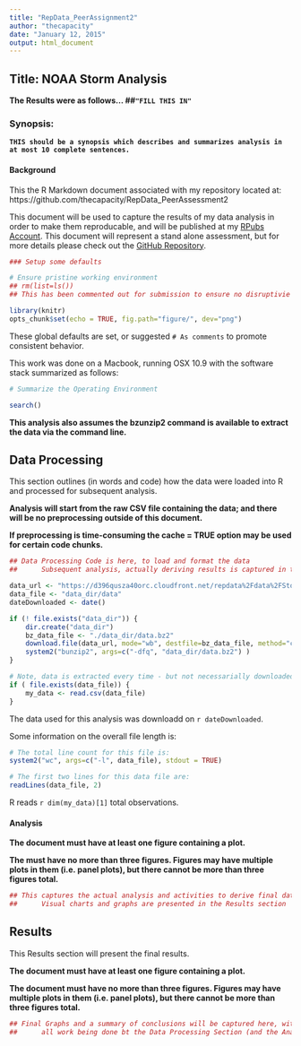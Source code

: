 ```yaml
---
title: "RepData_PeerAssignment2"
author: "thecapacity"
date: "January 12, 2015"
output: html_document
---
```


## Title: NOAA Storm Analysis

**The Results were as follows... ##```"FILL THIS IN"```**

### Synopsis:

**```THIS should be a synopsis which describes and summarizes analysis in at most 10 complete sentences.```**

#### Background

This the R Markdown document associated with my repository located at: https://github.com/thecapacity/RepData_PeerAssessment2

This document will be used to capture the results of my data analysis in order to make them reproducable, and will be published at my [RPubs Account](http://rpubs.com/thecapacity/). This document will represent a stand alone assessment, but for more details please check out the [GitHub Repository](http://rpubs.com/thecapacity/).

```r
### Setup some defaults

# Ensure pristine working environment
## rm(list=ls())
## This has been commented out for submission to ensure no disruptivie side-effets for others

library(knitr)
opts_chunk$set(echo = TRUE, fig.path="figure/", dev="png")
```

These global defaults are set, or suggested ```# As comments``` to promote consistent behavior.

This work was done on a Macbook, running OSX 10.9 with the software stack summarized as follows:
```r
# Summarize the Operating Environment

search()
```

**This analysis also assumes the bzunzip2 command is available to extract the data via the command line.**

## Data Processing

This section outlines (in words and code) how the data were loaded into R and processed for subsequent analysis.

**Analysis will start from the raw CSV file containing the data; and there will be no preprocessing outside of this document.**

**If preprocessing is time-consuming the cache = TRUE option may be used for certain code chunks.**

```r
## Data Processing Code is here, to load and format the data
##      Subsequent analysis, actually deriving results is captured in the analysis sub-section.

data_url <- "https://d396qusza40orc.cloudfront.net/repdata%2Fdata%2FStormData.csv.bz2"
data_file <- "data_dir/data"
dateDownloaded <- date()

if (! file.exists("data_dir")) {
    dir.create("data_dir")
    bz_data_file <- "./data_dir/data.bz2"
    download.file(data_url, mode="wb", destfile=bz_data_file, method="curl")
    system2("bunzip2", args=c("-dfq", "data_dir/data.bz2") )
}

# Note, data is extracted every time - but not necessarially downloaded - to ensure consistency
if ( file.exists(data_file)) {
    my_data <- read.csv(data_file)
}
```

The data used for this analysis was downloadd on ```r dateDownloaded```.

Some information on the overall file length is:
```r
# The total line count for this file is:
system2("wc", args=c("-l", data_file), stdout = TRUE)

# The first two lines for this data file are:
readLines(data_file, 2)
```

R reads ```r dim(my_data)[1]``` total observations.

#### Analysis

**The document must have at least one figure containing a plot.**

**The must have no more than three figures. Figures may have multiple plots in them (i.e. panel plots), but there cannot be more than three figures total.**

```r
## This captures the actual analysis and activities to derive final data
##      Visual charts and graphs are presented in the Results section

```

## Results

This Results section will present the final results.

**The document must have at least one figure containing a plot.**

**The document must have no more than three figures. Figures may have multiple plots in them (i.e. panel plots), but there cannot be more than three figures total.**

```r
## Final Graphs and a summary of conclusions will be captured here, with
##      all work being done bt the Data Processing Section (and the Analysis Sub-Sectin)

```
